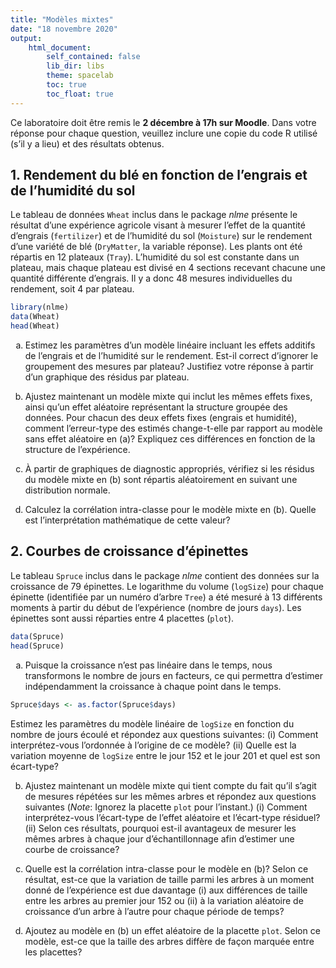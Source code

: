 ```yaml
---
title: "Modèles mixtes"
date: "18 novembre 2020"
output: 
    html_document:
        self_contained: false
        lib_dir: libs
        theme: spacelab
        toc: true
        toc_float: true
---
```


Ce laboratoire doit être remis le **2 décembre à 17h sur Moodle**. Dans votre réponse pour chaque question, veuillez inclure une copie du code R utilisé (s'il y a lieu) et des résultats obtenus. 


## 1. Rendement du blé en fonction de l'engrais et de l'humidité du sol

Le tableau de données `Wheat` inclus dans le package *nlme* présente le résultat d'une expérience agricole visant à mesurer l'effet de la quantité d'engrais (`fertilizer`) et de l'humidité du sol (`Moisture`) sur le rendement d'une variété de blé (`DryMatter`, la variable réponse). Les plants ont été répartis en 12 plateaux (`Tray`). L'humidité du sol est constante dans un plateau, mais chaque plateau est divisé en 4 sections recevant chacune une quantité différente d'engrais. Il y a donc 48 mesures individuelles du rendement, soit 4 par plateau.

```r
library(nlme)
data(Wheat)
head(Wheat)
```

(a) Estimez les paramètres d'un modèle linéaire incluant les effets additifs de l'engrais et de l'humidité sur le rendement. Est-il correct d'ignorer le groupement des mesures par plateau? Justifiez votre réponse à partir d'un graphique des résidus par plateau. 

(b) Ajustez maintenant un modèle mixte qui inclut les mêmes effets fixes, ainsi qu'un effet aléatoire représentant la structure groupée des données. Pour chacun des deux effets fixes (engrais et humidité), comment l'erreur-type des estimés change-t-elle par rapport au modèle sans effet aléatoire en (a)? Expliquez ces différences en fonction de la structure de l'expérience. 

(c) À partir de graphiques de diagnostic appropriés, vérifiez si les résidus du modèle mixte en (b) sont répartis aléatoirement en suivant une distribution normale.

(d) Calculez la corrélation intra-classe pour le modèle mixte en (b). Quelle est l'interprétation mathématique de cette valeur?


## 2. Courbes de croissance d'épinettes

Le tableau `Spruce` inclus dans le package *nlme* contient des données sur la croissance de 79 épinettes. Le logarithme du volume (`logSize`) pour chaque épinette (identifiée par un numéro d'arbre `Tree`) a été mesuré à 13 différents moments à partir du début de l'expérience (nombre de jours `days`). Les épinettes sont aussi réparties entre 4 placettes (`plot`).

```r
data(Spruce)
head(Spruce)
```

(a) Puisque la croissance n'est pas linéaire dans le temps, nous transformons le nombre de jours en facteurs, ce qui permettra d'estimer indépendamment la croissance à chaque point dans le temps.

```r
Spruce$days <- as.factor(Spruce$days)
```

Estimez les paramètres du modèle linéaire de `logSize` en fonction du nombre de jours écoulé et répondez aux questions suivantes: (i) Comment interprétez-vous l'ordonnée à l'origine de ce modèle? (ii) Quelle est la variation moyenne de `logSize` entre le jour 152 et le jour 201 et quel est son écart-type?

(b) Ajustez maintenant un modèle mixte qui tient compte du fait qu'il s'agit de mesures répétées sur les mêmes arbres et répondez aux questions suivantes (*Note*: Ignorez la placette `plot` pour l'instant.) (i) Comment interprétez-vous l'écart-type de l'effet aléatoire et l'écart-type résiduel? (ii) Selon ces résultats, pourquoi est-il avantageux de mesurer les mêmes arbres à chaque jour d'échantillonnage afin d'estimer une courbe de croissance?

(c) Quelle est la corrélation intra-classe pour le modèle en (b)? Selon ce résultat, est-ce que la variation de taille parmi les arbres à un moment donné de l'expérience est due davantage (i) aux différences de taille entre les arbres au premier jour 152 ou (ii) à la variation aléatoire de croissance d'un arbre à l'autre pour chaque période de temps?

(d) Ajoutez au modèle en (b) un effet aléatoire de la placette `plot`. Selon ce modèle, est-ce que la taille des arbres diffère de façon marquée entre les placettes? 
